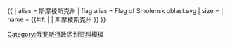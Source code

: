 {{ {{{1<noinclude>|country showdata</noinclude>}}}
| alias = 斯摩棱斯克州
| flag alias = Flag of Smolensk oblast.svg
| size = {{{size|}}}
| name = {{#if: {{{name|}}} | {{{name|}}} | 斯摩棱斯克州 }}
}}<noinclude>
[[Category:俄罗斯行政区划资料模板]]
</noinclude>